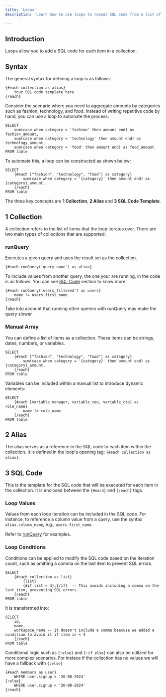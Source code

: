 ```yaml
---
title: 'Loops'
description: 'Learn how to use loops to repeat SQL code from a list of elements.'

---
```


## Introduction

Loops allow you to add a SQL code for each item in a collection.

## Syntax

The general syntax for defining a loop is as follows:

```
{#each collection as alias}
    Your SQL code template here
{/each}
```

Consider the scenario where you need to aggregate amounts by categories such as fashion, technology, and food. Instead of writing repetitive code by hand, you can use a loop to automate the process:

```
SELECT
    sum(case when category = 'fashion' then amount end) as fashion_amount,
    sum(case when category = 'technology' then amount end) as technology_amount,
    sum(case when category = 'food' then amount end) as food_amount
FROM table
```

To automate this, a loop can be constructed as shown below:

```
SELECT
    {#each ["fashion", "technology", "food"] as category}
        sum(case when category = '{category}' then amount end) as {category}_amount,
    {/each}
FROM table
```

The three key concepts are **1 Collection**, **2 Alias** and **3 SQL Code Template**.

## 1 Collection

A collection refers to the list of items that the loop iterates over. There are two main types of collections that are supported:

### runQuery

Executes a given query and uses the result set as the collection.

```
{#each runQuery('query_name') as alias}
```

To include values from another query, the one your are running, in the code is as follows. You can see [SQL Code](#sql-code) section to know more.

```
{#each runQuery('users_filtered') as users}
    name != users.first_name
{/each}
```

<Note>Take into account that running other queries with runQuery may make the query slower</Note>

### Manual Array

You can define a list of items as a collection. These items can be strings, dates, numbers, or variables.

```
SELECT 
    {#each ["fashion", "technology", "food"] as category}
        sum(case when category = '{category}' then amount end) as {category}_amount,
    {/each}
FROM table
```

Variables can be included within a manual list to introduce dynamic elements:

```
SELECT
    {#each [variable_manager, variable_ceo, variable_cto] as role_name}
        name != role_name
    {/each}
FROM table
```

## 2 Alias

The alias serves as a reference in the SQL code to each item within the collection. It is defined in the loop's opening tag: `{#each collection as alias}`.

## 3 SQL Code

This is the template for the SQL code that will be executed for each item in the collection. It is enclosed between the `{#each}` and `{/each}` tags.

### Loop Values

Values from each loop iteration can be included in the SQL code. For instance, to reference a column value from a query, use the syntax `alias.column_name`, e.g., `users.first_name`.

Refer to [runQuery](#runquery) for examples.

### Loop Conditions

Conditions can be applied to modify the SQL code based on the iteration count, such as omitting a comma on the last item to prevent SQL errors.

```
SELECT
    {#each collection as list}
        {list}
        {#if list < 4},{/if}  -- This avoids including a comma on the last item, preventing SQL errors.
    {/each}
FROM table
```

It is transformed into:

```
SELECT
    id,
    name,
    workspace_name -- It doesn't include a comma beacuse we added a condition to avoid it if item is < 4
    {/each}
FROM table
```

Conditional logic such as `{:else}` and `{:if else}` can also be utilized for more complex scenarios. For instace if the collection has no values we will have a fallback with `{:else}`

```
{#each members as user}
    WHERE user.signup > '20-08-2024'
{:else}
    WHERE user.signup < '20-08-2024'
{/each}
```
